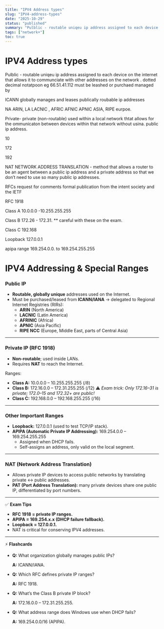```yaml
---
title: "IPV4 Address types"
slug: "IPV4-address-types"
date: "2025-10-29"
status: "published"
summary: "Pulblic - routable uniqeu ip address assigned to each device on the internet that allows it to communciate with other addresses on the network . dotted decimal notatpoon eg 66.51.4"
tags: ["network+"]
toc: true
---
```


# IPV4 Address types

Pulblic - routable uniqeu ip address assigned to each device on the internet that allows it to communciate with other addresses on the network . dotted decimal notatpoon eg 66.51.41.112 must be leashed or purchaed managed by 

ICANN globally manages and leases publically roubable ip addresses

NA ARIN, LA LACNIC , AFRIC AFNIC APNIC ASIA, RIPE eurpoe. 

Private- private (non-routable) used within a local network thtat allows for the ommunicaton between devices within that network without usina. public ip address.  

10 

172 

192

NAT NETWORK ADDRESS TRANSLATION - method that allows a router to be an agent between a public ip address and a private address so that we don’t need to use so many public ip addresses. 

RFCs request for comments formal publication from the intent society and the IETF 

RFC 1918 

Class A 10.0.0.0 -10.255.255.255

Class B 172.26 - 172.31. ** careful with these on the exam. 

Class C 192.168

Loopback 127.0.0.1

apipa range 169.254.0.0. to 169.254.255.255

# IPV4 Addressing & Special Ranges

### **Public IP**

- **Routable, globally unique** addresses used on the Internet.
- Must be purchased/leased from **ICANN/IANA** → delegated to Regional Internet Registries (RIRs):
    - **ARIN** (North America)
    - **LACNIC** (Latin America)
    - **AFRINIC** (Africa)
    - **APNIC** (Asia Pacific)
    - **RIPE NCC** (Europe, Middle East, parts of Central Asia)

---

### **Private IP (RFC 1918)**

- **Non-routable**; used inside LANs.
- Requires **NAT** to reach the Internet.

Ranges:

- **Class A:** 10.0.0.0 – 10.255.255.255 (/8)
- **Class B:** 172.16.0.0 – 172.31.255.255 (/12) ⚠️ *Exam trick: Only 172.16–31 is private; 172.0–15 and 172.32+ are public!*
- **Class C:** 192.168.0.0 – 192.168.255.255 (/16)

---

### **Other Important Ranges**

- **Loopback:** 127.0.0.1 (used to test TCP/IP stack).
- **APIPA (Automatic Private IP Addressing):** 169.254.0.0 – 169.254.255.255
    - Assigned when DHCP fails.
    - Self-assigns an address, only valid on the local segment.

---

### **NAT (Network Address Translation)**

- Allows private IP devices to access public networks by translating private ↔ public addresses.
- **PAT (Port Address Translation):** many private devices share one public IP, differentiated by port numbers.

---

✅ **Exam Tips**

- **RFC 1918 = private IP ranges.**
- **APIPA = 169.254.x.x (DHCP failure fallback).**
- **Loopback = 127.0.0.1.**
- NAT is critical for conserving IPV4 addresses.

---

⚡ **Flashcards**

- **Q:** What organization globally manages public IPs?
    
    **A:** ICANN/IANA.
    
- **Q:** Which RFC defines private IP ranges?
    
    **A:** RFC 1918.
    
- **Q:** What’s the Class B private IP block?
    
    **A:** 172.16.0.0 – 172.31.255.255.
    
- **Q:** What address range does Windows use when DHCP fails?
    
    **A:** 169.254.0.0/16 (APIPA).